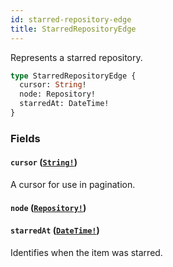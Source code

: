 ```yaml
---
id: starred-repository-edge
title: StarredRepositoryEdge
---
```


Represents a starred repository.

```graphql
type StarredRepositoryEdge {
  cursor: String!
  node: Repository!
  starredAt: DateTime!
}
```

### Fields

#### `cursor` ([`String!`](/docs/api/scalars/string))

A cursor for use in pagination.

#### `node` ([`Repository!`](/docs/api/objects/repository))

#### `starredAt` ([`DateTime!`](/docs/api/scalars/date-time))

Identifies when the item was starred.
